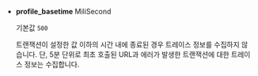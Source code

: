 * **profile_basetime** <span class='type'>MiliSecond</span>

  기본값 `500`
  
  트랜잭션이 설정한 값 이하의 시간 내에 종료된 경우 트레이스 정보를 수집하지 않습니다. 단, 5분 단위로 최초 호출된 URL과 에러가 발생한 트랜잭션에 대한 트레이스 정보는 수집합니다.
